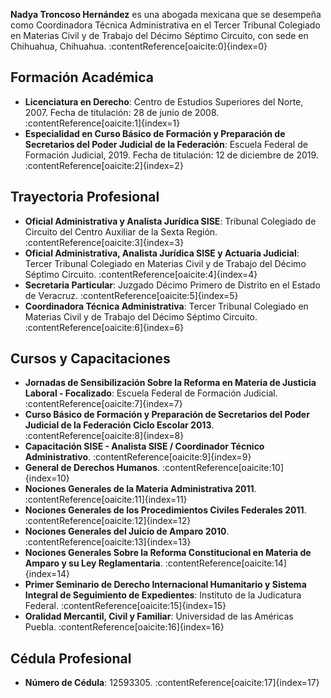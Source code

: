 **Nadya Troncoso Hernández** es una abogada mexicana que se desempeña como Coordinadora Técnica Administrativa en el Tercer Tribunal Colegiado en Materias Civil y de Trabajo del Décimo Séptimo Circuito, con sede en Chihuahua, Chihuahua. :contentReference[oaicite:0]{index=0}

## Formación Académica

- **Licenciatura en Derecho**: Centro de Estudios Superiores del Norte, 2007. Fecha de titulación: 28 de junio de 2008. :contentReference[oaicite:1]{index=1}
- **Especialidad en Curso Básico de Formación y Preparación de Secretarios del Poder Judicial de la Federación**: Escuela Federal de Formación Judicial, 2019. Fecha de titulación: 12 de diciembre de 2019. :contentReference[oaicite:2]{index=2}

## Trayectoria Profesional

- **Oficial Administrativa y Analista Jurídica SISE**: Tribunal Colegiado de Circuito del Centro Auxiliar de la Sexta Región. :contentReference[oaicite:3]{index=3}
- **Oficial Administrativa, Analista Jurídica SISE y Actuaria Judicial**: Tercer Tribunal Colegiado en Materias Civil y de Trabajo del Décimo Séptimo Circuito. :contentReference[oaicite:4]{index=4}
- **Secretaria Particular**: Juzgado Décimo Primero de Distrito en el Estado de Veracruz. :contentReference[oaicite:5]{index=5}
- **Coordinadora Técnica Administrativa**: Tercer Tribunal Colegiado en Materias Civil y de Trabajo del Décimo Séptimo Circuito. :contentReference[oaicite:6]{index=6}

## Cursos y Capacitaciones

- **Jornadas de Sensibilización Sobre la Reforma en Materia de Justicia Laboral - Focalizado**: Escuela Federal de Formación Judicial. :contentReference[oaicite:7]{index=7}
- **Curso Básico de Formación y Preparación de Secretarios del Poder Judicial de la Federación Ciclo Escolar 2013**. :contentReference[oaicite:8]{index=8}
- **Capacitación SISE - Analista SISE / Coordinador Técnico Administrativo**. :contentReference[oaicite:9]{index=9}
- **General de Derechos Humanos**. :contentReference[oaicite:10]{index=10}
- **Nociones Generales de la Materia Administrativa 2011**. :contentReference[oaicite:11]{index=11}
- **Nociones Generales de los Procedimientos Civiles Federales 2011**. :contentReference[oaicite:12]{index=12}
- **Nociones Generales del Juicio de Amparo 2010**. :contentReference[oaicite:13]{index=13}
- **Nociones Generales Sobre la Reforma Constitucional en Materia de Amparo y su Ley Reglamentaria**. :contentReference[oaicite:14]{index=14}
- **Primer Seminario de Derecho Internacional Humanitario y Sistema Integral de Seguimiento de Expedientes**: Instituto de la Judicatura Federal. :contentReference[oaicite:15]{index=15}
- **Oralidad Mercantil, Civil y Familiar**: Universidad de las Américas Puebla. :contentReference[oaicite:16]{index=16}

## Cédula Profesional

- **Número de Cédula**: 12593305. :contentReference[oaicite:17]{index=17}